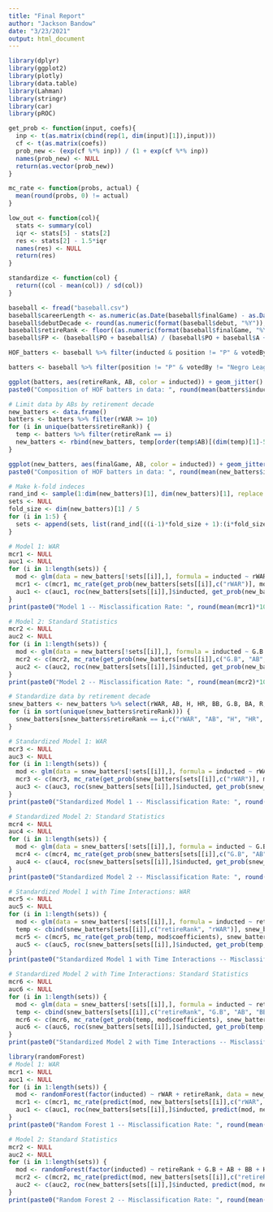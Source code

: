 ```yaml
---
title: "Final Report"
author: "Jackson Bandow"
date: "3/23/2021"
output: html_document
---
```


```r
library(dplyr)
library(ggplot2)
library(plotly)
library(data.table)
library(Lahman)
library(stringr)
library(car)
library(pROC)
```

```r
get_prob <- function(input, coefs){
  inp <- t(as.matrix(cbind(rep(1, dim(input)[1]),input)))
  cf <- t(as.matrix(coefs))
  prob_new <- (exp(cf %*% inp)) / (1 + exp(cf %*% inp))
  names(prob_new) <- NULL
  return(as.vector(prob_new))
}

mc_rate <- function(probs, actual) {
  mean(round(probs, 0) != actual)
}

low_out <- function(col){
  stats <- summary(col)
  iqr <- stats[5] - stats[2]
  res <- stats[2] - 1.5*iqr
  names(res) <- NULL
  return(res)
}

standardize <- function(col) {
  return((col - mean(col)) / sd(col))
}
```

```r
baseball <- fread("baseball.csv")
baseball$careerLength <- as.numeric(as.Date(baseball$finalGame) - as.Date(baseball$debut)) / 365.25
baseball$debutDecade <- round(as.numeric(format(baseball$debut, "%Y")), -1)
baseball$retireRank <- floor((as.numeric(format(baseball$finalGame, "%Y")) - 4) / 10) - 191
baseball$FP <- (baseball$PO + baseball$A) / (baseball$PO + baseball$A + baseball$E) 

HOF_batters <- baseball %>% filter(inducted & position != "P" & votedBy != "Negro League" & str_sub(playerID, -2, -1) != "99" & finalGame < as.Date("2004-01-01") & finalGame > as.Date("1924-01-01"))

batters <- baseball %>% filter(position != "P" & votedBy != "Negro League" & str_sub(playerID, -2, -1) != "99" & finalGame < as.Date("2004-01-01") & finalGame > as.Date("1924-01-01"))
```

```r
ggplot(batters, aes(retireRank, AB, color = inducted)) + geom_jitter() + theme_bw() + scale_color_manual(values = c("yellow", "green")) + labs(title = "Number of At-Bats by Retirement Decade", x = "Retirement Decade", y = "ABs", color = "Inducted to HOF?")
paste0("Composition of HOF batters in data: ", round(mean(batters$inducted)*100, 1), "%.")

# Limit data by ABs by retirement decade
new_batters <- data.frame()
batters <- batters %>% filter(rWAR >= 10)
for (i in unique(batters$retireRank)) {
  temp <- batters %>% filter(retireRank == i)
  new_batters <- rbind(new_batters, temp[order(temp$AB)[(dim(temp)[1]-59):dim(temp)[1]],])
}

ggplot(new_batters, aes(finalGame, AB, color = inducted)) + geom_jitter() + theme_bw() + scale_color_manual(values = c("yellow", "green")) + labs(title = "Number of At-Bats by Retirement Decade", x = "Retirement Decade", y = "ABs", color = "Inducted to HOF?")
paste0("Composition of HOF batters in data: ", round(mean(new_batters$inducted)*100, 1), "%.")
```

```r
# Make k-fold indeces 
rand_ind <- sample(1:dim(new_batters)[1], dim(new_batters)[1], replace = FALSE)
sets <- NULL
fold_size <- dim(new_batters)[1] / 5
for (i in 1:5) {
  sets <- append(sets, list(rand_ind[((i-1)*fold_size + 1):(i*fold_size)]))
}

# Model 1: WAR 
mcr1 <- NULL
auc1 <- NULL
for (i in 1:length(sets)) {
  mod <- glm(data = new_batters[!sets[[i]],], formula = inducted ~ rWAR, family = "binomial")
  mcr1 <- c(mcr1, mc_rate(get_prob(new_batters[sets[[i]],c("rWAR")], mod$coefficients), new_batters[sets[[i]],]$inducted))
  auc1 <- c(auc1, roc(new_batters[sets[[i]],]$inducted, get_prob(new_batters[sets[[i]],c("rWAR")], mod$coefficients))$auc)
}
print(paste0("Model 1 -- Misclassification Rate: ", round(mean(mcr1)*100, 1), "%; Area Under the Curve: ", round(mean(auc1), 3)))

# Model 2: Standard Statistics
mcr2 <- NULL
auc2 <- NULL
for (i in 1:length(sets)) {
  mod <- glm(data = new_batters[!sets[[i]],], formula = inducted ~ G.B + AB + BB + H + HR + R + RBI + SB + FP + OBP + SLG + BA, family = "binomial")
  mcr2 <- c(mcr2, mc_rate(get_prob(new_batters[sets[[i]],c("G.B", "AB", "BB", "H", "HR", "R", "RBI", "SB", "FP", "OBP", "SLG", "BA")], mod$coefficients), new_batters[sets[[i]],]$inducted))
  auc2 <- c(auc2, roc(new_batters[sets[[i]],]$inducted, get_prob(new_batters[sets[[i]],c("G.B", "AB", "BB", "H", "HR", "R", "RBI", "SB", "FP", "OBP", "SLG", "BA")], mod$coefficients))$auc)
}
print(paste0("Model 2 -- Misclassification Rate: ", round(mean(mcr2)*100, 1), "%; Area Under the Curve: ", round(mean(auc2), 3)))

# Standardize data by retirement decade
snew_batters <- new_batters %>% select(rWAR, AB, H, HR, BB, G.B, BA, R, RBI, SB, OBP, SLG, FP) %>% log() %>% cbind(new_batters[,c("inducted", "steriods", "retireRank")])
for (i in sort(unique(snew_batters$retireRank))) {
  snew_batters[snew_batters$retireRank == i,c("rWAR", "AB", "H", "HR", "BB", "G.B", "BA", "R", "RBI", "SB", "OBP", "SLG", "FP")] <- data.frame(apply(snew_batters[snew_batters$retireRank == i,c("rWAR", "AB", "H", "HR", "BB", "G.B", "BA", "R", "RBI", "SB", "OBP", "SLG", "FP")], 2, standardize))
}

# Standardized Model 1: WAR
mcr3 <- NULL
auc3 <- NULL
for (i in 1:length(sets)) {
  mod <- glm(data = snew_batters[!sets[[i]],], formula = inducted ~ rWAR, family = "binomial")
  mcr3 <- c(mcr3, mc_rate(get_prob(snew_batters[sets[[i]],c("rWAR")], mod$coefficients), snew_batters[sets[[i]],]$inducted))
  auc3 <- c(auc3, roc(snew_batters[sets[[i]],]$inducted, get_prob(snew_batters[sets[[i]],c("rWAR")], mod$coefficients))$auc)
}
print(paste0("Standardized Model 1 -- Misclassification Rate: ", round(mean(mcr3)*100, 1), "%; Area Under the Curve: ", round(mean(auc3), 3)))

# Standardized Model 2: Standard Statistics
mcr4 <- NULL
auc4 <- NULL
for (i in 1:length(sets)) {
  mod <- glm(data = snew_batters[!sets[[i]],], formula = inducted ~ G.B + AB + BB + H + HR + R + RBI + SB + FP + OBP + SLG + BA, family = "binomial")
  mcr4 <- c(mcr4, mc_rate(get_prob(snew_batters[sets[[i]],c("G.B", "AB", "BB", "H", "HR", "R", "RBI", "SB", "FP", "OBP", "SLG", "BA")], mod$coefficients), snew_batters[sets[[i]],]$inducted))
  auc4 <- c(auc4, roc(snew_batters[sets[[i]],]$inducted, get_prob(snew_batters[sets[[i]],c("G.B", "AB", "BB", "H", "HR", "R", "RBI", "SB", "FP", "OBP", "SLG", "BA")], mod$coefficients))$auc)
}
print(paste0("Standardized Model 2 -- Misclassification Rate: ", round(mean(mcr4)*100, 1), "%; Area Under the Curve: ", round(mean(auc4), 3)))

# Standardized Model 1 with Time Interactions: WAR
mcr5 <- NULL
auc5 <- NULL
for (i in 1:length(sets)) {
  mod <- glm(data = snew_batters[!sets[[i]],], formula = inducted ~ retireRank*rWAR, family = "binomial")
  temp <- cbind(snew_batters[sets[[i]],c("retireRank", "rWAR")], snew_batters[sets[[i]],]$retireRank*snew_batters[sets[[i]],]$rWAR)
  mcr5 <- c(mcr5, mc_rate(get_prob(temp, mod$coefficients), snew_batters[sets[[i]],]$inducted))
  auc5 <- c(auc5, roc(snew_batters[sets[[i]],]$inducted, get_prob(temp, mod$coefficients))$auc)
}
print(paste0("Standardized Model 1 with Time Interactions -- Misclassification Rate: ", round(mean(mcr5)*100, 1), "%; Area Under the Curve: ", round(mean(auc5), 3)))

# Standardized Model 2 with Time Interactions: Standard Statistics
mcr6 <- NULL
auc6 <- NULL
for (i in 1:length(sets)) {
  mod <- glm(data = snew_batters[!sets[[i]],], formula = inducted ~ retireRank*G.B + retireRank*AB + retireRank*BB + retireRank*H + retireRank*HR + retireRank*R + retireRank*RBI + retireRank*SB + retireRank*FP + retireRank*OBP + retireRank*SLG + retireRank*BA, family = "binomial")
  temp <- cbind(snew_batters[sets[[i]],c("retireRank", "G.B", "AB", "BB", "H", "HR", "R", "RBI", "SB", "FP", "OBP", "SLG", "BA")], snew_batters[sets[[i]],c("G.B", "AB", "BB", "H", "HR", "R", "RBI", "SB", "FP", "OBP", "SLG", "BA")]*snew_batters[sets[[i]],]$retireRank)
  mcr6 <- c(mcr6, mc_rate(get_prob(temp, mod$coefficients), snew_batters[sets[[i]],]$inducted))
  auc6 <- c(auc6, roc(snew_batters[sets[[i]],]$inducted, get_prob(temp, mod$coefficients))$auc)
}
print(paste0("Standardized Model 2 with Time Interactions -- Misclassification Rate: ", round(mean(mcr6)*100, 1), "%; Area Under the Curve: ", round(mean(auc6), 3)))
```

```r
library(randomForest)
# Model 1: WAR 
mcr1 <- NULL
auc1 <- NULL
for (i in 1:length(sets)) {
  mod <- randomForest(factor(inducted) ~ rWAR + retireRank, data = new_batters[!sets[[i]],])
  mcr1 <- c(mcr1, mc_rate(predict(mod, new_batters[sets[[i]],c("rWAR", "retireRank")], type = "prob")[,2], new_batters[sets[[i]],]$inducted))
  auc1 <- c(auc1, roc(new_batters[sets[[i]],]$inducted, predict(mod, new_batters[sets[[i]],c("rWAR", "retireRank")], type = "prob")[,1])$auc)
}
print(paste0("Random Forest 1 -- Misclassification Rate: ", round(mean(mcr1)*100, 1), "%; Area Under the Curve: ", round(mean(auc1), 3)))

# Model 2: Standard Statistics
mcr2 <- NULL
auc2 <- NULL
for (i in 1:length(sets)) {
  mod <- randomForest(factor(inducted) ~ retireRank + G.B + AB + BB + H + HR + R + RBI + SB + FP + OBP + SLG + BA, data = new_batters[!sets[[i]],])
  mcr2 <- c(mcr2, mc_rate(predict(mod, new_batters[sets[[i]],c("retireRank", "G.B", "AB", "BB", "H", "HR", "R", "RBI", "SB", "FP", "OBP", "SLG", "BA")], type = "prob")[,2], new_batters[sets[[i]],]$inducted))
  auc2 <- c(auc2, roc(new_batters[sets[[i]],]$inducted, predict(mod, new_batters[sets[[i]],c("retireRank", "G.B", "AB", "BB", "H", "HR", "R", "RBI", "SB", "FP", "OBP", "SLG", "BA")], type = "prob")[,1])$auc)
}
print(paste0("Random Forest 2 -- Misclassification Rate: ", round(mean(mcr2)*100, 1), "%; Area Under the Curve: ", round(mean(auc2), 3)))
```




